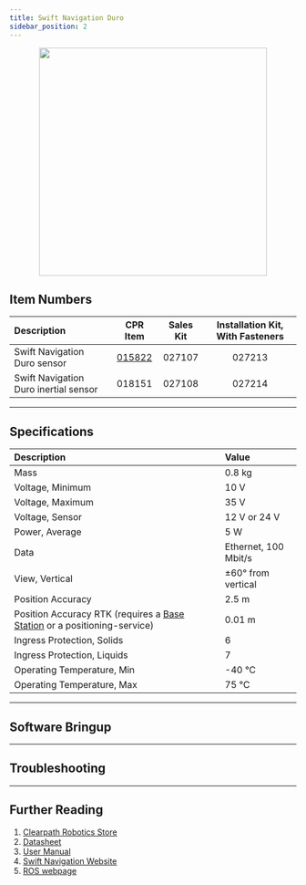 ```yaml
---
title: Swift Navigation Duro
sidebar_position: 2
---
```



<center>
  <img
    src="/img/sensor_images/sensor_swiftnav_duro_1.png"
    width="400"
  />
</center>

## Item Numbers

| Description                           |                         CPR Item                         | Sales Kit | Installation Kit, With Fasteners |
| :------------------------------------ | :------------------------------------------------------: | :-------: | :------------------------------: |
| Swift Navigation Duro sensor          | [015822](/assets/pdf/clearpath_robotics_015822-TDS1.pdf) |  027107   |              027213              |
| Swift Navigation Duro inertial sensor |                          018151                          |  027108   |              027214              |

---

## Specifications

| Description                                                                                                   | Value                |
| :------------------------------------------------------------------------------------------------------------ | :------------------- |
| Mass                                                                                                          | 0.8 kg               |
| Voltage, Minimum                                                                                              | 10 V                 |
| Voltage, Maximum                                                                                              | 35 V                 |
| Voltage, Sensor                                                                                               | 12 V or 24 V         |
| Power, Average                                                                                                | 5 W                  |
| Data                                                                                                          | Ethernet, 100 Mbit/s |
| View, Vertical                                                                                                | ±60° from vertical   |
| Position Accuracy                                                                                             | 2.5 m                |
| Position Accuracy RTK (requires a [Base Station](../../add-ons/base_station.mdx) or a positioning-service) | 0.01 m               |
| Ingress Protection, Solids                                                                                    | 6                    |
| Ingress Protection, Liquids                                                                                   | 7                    |
| Operating Temperature, Min                                                                                    | -40 °C               |
| Operating Temperature, Max                                                                                    | 75 °C                |

---

## Software Bringup

<SoftwareBringup />

---

## Troubleshooting

<Support />

---

## Further Reading

1.  [Clearpath Robotics Store](https://store.clearpathrobotics.com/collections/gps/products/duro)
2.  [Datasheet](/assets/pdf/clearpath_robotics_015822-TDS1.pdf)
3.  [User Manual](/assets/pdf/clearpath_robotics_015822-TDS2.pdf)
4.  [Swift Navigation Website](https://www.swiftnav.com/duro)
5.  [ROS webpage](http://wiki.ros.org/swiftnav_ros)
